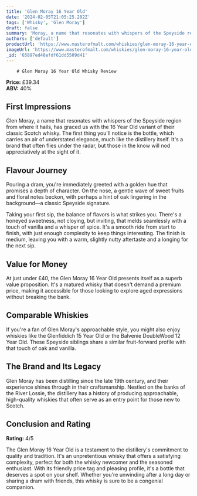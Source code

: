 ```yaml
---
title: 'Glen Moray 16 Year Old'
date: '2024-02-05T21:05:25.202Z'
tags: ['Whisky', 'Glen Moray']
draft: false
summary: 'Moray, a name that resonates with whispers of the Speyside region from where it hails, has graced us with the 16 Year Old variant ...'
authors: ['default']
productUrl: 'https://www.masterofmalt.com/whiskies/glen-moray-16-year-old-whisky/'
imageUrl: 'https://www.masterofmalt.com/whiskies/glen-moray-16-year-old-whisky.jpg'
_id: '65897ed48efdf61dd5509d41'
---
```


        # Glen Moray 16 Year Old Whisky Review

**Price:** £39.34  
**ABV:** 40%

## First Impressions

Glen Moray, a name that resonates with whispers of the Speyside region from where it hails, has graced us with the 16 Year Old variant of their classic Scotch whisky. The first thing you'll notice is the bottle, which carries an air of understated elegance, much like the distillery itself. It's a brand that often flies under the radar, but those in the know will nod appreciatively at the sight of it.

## Flavour Journey

Pouring a dram, you're immediately greeted with a golden hue that promises a depth of character. On the nose, a gentle wave of sweet fruits and floral notes beckon, with perhaps a hint of oak lingering in the background—a classic Speyside signature.

Taking your first sip, the balance of flavors is what strikes you. There's a honeyed sweetness, not cloying, but inviting, that melds seamlessly with a touch of vanilla and a whisper of spice. It's a smooth ride from start to finish, with just enough complexity to keep things interesting. The finish is medium, leaving you with a warm, slightly nutty aftertaste and a longing for the next sip.

## Value for Money

At just under £40, the Glen Moray 16 Year Old presents itself as a superb value proposition. It's a matured whisky that doesn't demand a premium price, making it accessible for those looking to explore aged expressions without breaking the bank.

## Comparable Whiskies

If you're a fan of Glen Moray's approachable style, you might also enjoy whiskies like the Glenfiddich 15 Year Old or the Balvenie DoubleWood 12 Year Old. These Speyside siblings share a similar fruit-forward profile with that touch of oak and vanilla.

## The Brand and Its Legacy

Glen Moray has been distilling since the late 19th century, and their experience shines through in their craftsmanship. Nestled on the banks of the River Lossie, the distillery has a history of producing approachable, high-quality whiskies that often serve as an entry point for those new to Scotch.

## Conclusion and Rating

**Rating:** 4/5

The Glen Moray 16 Year Old is a testament to the distillery's commitment to quality and tradition. It's an unpretentious whisky that offers a satisfying complexity, perfect for both the whisky newcomer and the seasoned enthusiast. With its friendly price tag and pleasing profile, it's a bottle that deserves a spot on your shelf. Whether you're unwinding after a long day or sharing a dram with friends, this whisky is sure to be a congenial companion.

